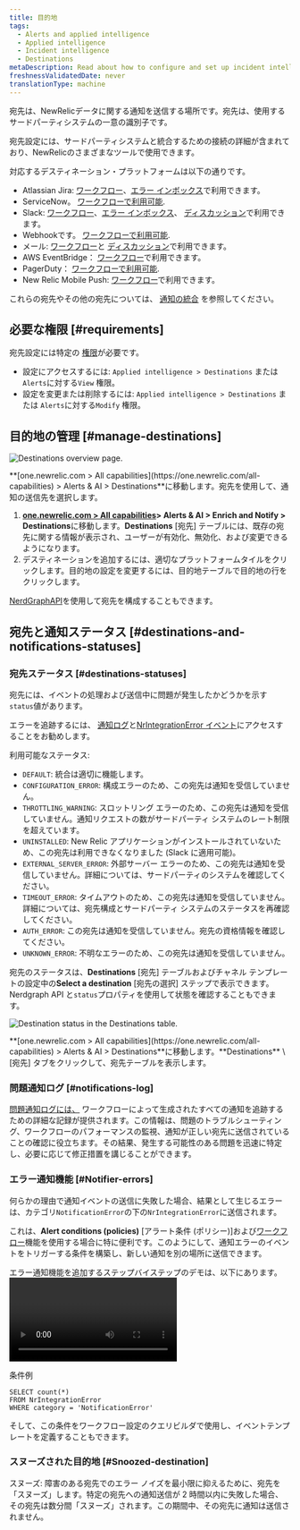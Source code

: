 ```yaml
---
title: 目的地
tags:
  - Alerts and applied intelligence
  - Applied intelligence
  - Incident intelligence
  - Destinations
metaDescription: Read about how to configure and set up incident intelligence destinations.
freshnessValidatedDate: never
translationType: machine
---
```





宛先は、NewRelicデータに関する通知を送信する場所です。宛先は、使用するサードパーティシステムの一意の識別子です。

宛先設定には、サードパーティシステムと統合するための接続の詳細が含まれており、NewRelicのさまざまなツールで使用できます。

対応するデスティネーション・プラットフォームは以下の通りです。

* Atlassian Jira: [ワークフロー](/docs/alerts-applied-intelligence/applied-intelligence/incident-workflows/incident-workflows/)、[エラー インボックス](/docs/errors-inbox/)で利用できます。
* ServiceNow。 [ワークフローで利用可能](/docs/alerts-applied-intelligence/applied-intelligence/incident-workflows/incident-workflows/).
* Slack: [ワークフロー](/docs/alerts-applied-intelligence/applied-intelligence/incident-workflows/incident-workflows/)、[エラー インボックス](/docs/errors-inbox/)、 [ディスカッション](/docs/new-relic-solutions/new-relic-one/ui-data/collaborate/collaboration-slack-integration/)で利用できます。
* Webhookです。 [ワークフローで利用可能](/docs/alerts-applied-intelligence/applied-intelligence/incident-workflows/incident-workflows/).
* メール: [ワークフロー](/docs/alerts-applied-intelligence/applied-intelligence/incident-workflows/incident-workflows/)と [ディスカッション](/docs/new-relic-solutions/new-relic-one/ui-data/collaborate/collaborate-with-teammates/)で利用できます。
* AWS EventBridge： [ワークフロー](/docs/alerts-applied-intelligence/applied-intelligence/incident-workflows/incident-workflows/)で利用できます。
* PagerDuty： [ワークフローで利用可能](/docs/alerts-applied-intelligence/applied-intelligence/incident-workflows/incident-workflows/).
* New Relic Mobile Push: [ワークフロー](/docs/alerts-applied-intelligence/applied-intelligence/incident-workflows/incident-workflows/)で利用できます。

これらの宛先やその他の宛先については、 [通知の統合](/docs/alerts-applied-intelligence/notifications/notification-integrations) を参照してください。

## 必要な権限 [#requirements]

宛先設定には特定の [権限](/docs/accounts/accounts-billing/new-relic-one-user-management/user-permissions)が必要です。

* 設定にアクセスするには: `Applied intelligence > Destinations` または `Alerts`に対する`View` 権限。
* 設定を変更または削除するには: `Applied intelligence > Destinations` または `Alerts`に対する`Modify` 権限。

## 目的地の管理 [#manage-destinations]

<img
  title="Destinations overview page"
  alt="Destinations overview page."
  src={accountsDestinationsOverview}
/>

<figcaption>
  **[one.newrelic.com > All capabilities](https://one.newrelic.com/all-capabilities) > Alerts & AI > Destinations**に移動します。宛先を使用して、通知の送信先を選択します。
</figcaption>

1. **[one.newrelic.com > All capabilities](https://one.newrelic.com/all-capabilities)> Alerts & AI > Enrich and Notify > Destinations**に移動します。**Destinations** \[宛先] テーブルには、既存の宛先に関する情報が表示され、ユーザーが有効化、無効化、および変更できるようになります。
2. デスティネーションを追加するには、適切なプラットフォームタイルをクリックします。目的地の設定を変更するには、目的地テーブルで目的地の行をクリックします。

[NerdGraphAPI](/docs/apis/nerdgraph/examples/nerdgraph-api-notifications-destinations)を使用して宛先を構成することもできます。

## 宛先と通知ステータス [#destinations-and-notifications-statuses]

### 宛先ステータス [#destinations-statuses]

宛先には、イベントの処理および送信中に問題が発生したかどうかを示す`status`値があります。

エラーを追跡するには、 [通知ログ](/docs/alerts-applied-intelligence/notifications/notification-integrations/#notifications-log)と[NrIntegrationError イベント](/docs/data-apis/ingest-apis/metric-api/troubleshoot-nrintegrationerror-events/#error-details)にアクセスすることをお勧めします。

利用可能なステータス:

* `DEFAULT`: 統合は適切に機能します。
* `CONFIGURATION_ERROR`: 構成エラーのため、この宛先は通知を受信していません。
* `THROTTLING_WARNING`: スロットリング エラーのため、この宛先は通知を受信していません。通知リクエストの数がサードパーティ システムのレート制限を超えています。
* `UNINSTALLED`: New Relic アプリケーションがインストールされていないため、この宛先は利用できなくなりました (Slack に適用可能)。
* `EXTERNAL_SERVER_ERROR`: 外部サーバー エラーのため、この宛先は通知を受信していません。詳細については、サードパーティのシステムを確認してください。
* `TIMEOUT_ERROR`: タイムアウトのため、この宛先は通知を受信していません。詳細については、宛先構成とサードパーティ システムのステータスを再確認してください。
* `AUTH_ERROR`: この宛先は通知を受信していません。宛先の資格情報を確認してください。
* `UNKNOWN_ERROR`: 不明なエラーのため、この宛先は通知を受信していません。

宛先のステータスは、**Destinations** \[宛先] テーブルおよびチャネル テンプレートの設定中の**Select a destination** \[宛先の選択] ステップで表示できます。Nerdgraph API と`status`プロパティを使用して状態を確認することもできます。

<img
  title="Destination status in the Destinations table."
  alt="Destination status in the Destinations table."
  src={accountsDestinationsStatus}
/>

<figcaption>
  **[one.newrelic.com > All capabilities](https://one.newrelic.com/all-capabilities) > Alerts & AI > Destinations**に移動します。**Destinations** \[宛先] タブをクリックして、宛先テーブルを表示します。
</figcaption>

### 問題通知ログ [#notifications-log]

[問題通知ログには、](/docs/alerts-applied-intelligence/applied-intelligence/incident-workflows/incident-workflows/#issue-notification-log) ワークフローによって生成されたすべての通知を追跡するための詳細な記録が提供されます。この情報は、問題のトラブルシューティング、ワークフローのパフォーマンスの監視、通知が正しい宛先に送信されていることの確認に役立ちます。その結果、発生する可能性のある問題を迅速に特定し、必要に応じて修正措置を講じることができます。

### エラー通知機能 [#Notifier-errors]

何らかの理由で通知イベントの送信に失敗した場合、結果として生じるエラーは、カテゴリ`NotificationError`の下の`NrIntegrationError`に送信されます。

これは、**Alert conditions (policies)** \[アラート条件 (ポリシー)]および[ワークフロー](/docs/alerts-applied-intelligence/applied-intelligence/incident-workflows/incident-workflows/)機能を使用する場合に特に便利です。このようにして、通知エラーのイベントをトリガーする条件を構築し、新しい通知を別の場所に送信できます。

エラー通知機能を追加するステップバイステップのデモは、以下にあります。<Video type="wistia" id="b89ctyjolq"/>

条件例

```
SELECT count(*)
FROM NrIntegrationError
WHERE category = 'NotificationError'
```

そして、この条件をワークフロー設定のクエリビルダで使用し、イベントテンプレートを定義することもできます。

### スヌーズされた目的地 [#Snoozed-destination]

スヌーズ: 障害のある宛先でのエラー ノイズを最小限に抑えるために、宛先を「スヌーズ」します。特定の宛先への通知送信が 2 時間以内に失敗した場合、その宛先は数分間「スヌーズ」されます。この期間中、その宛先に通知は送信されません。